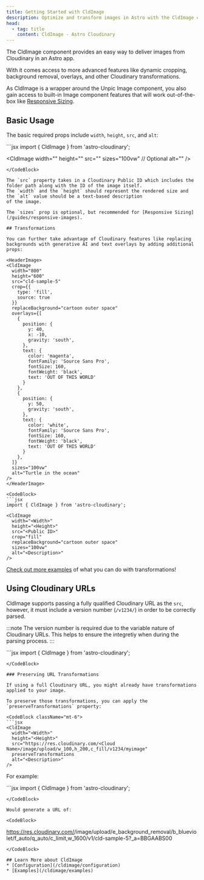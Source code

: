 ```yaml
---
title: Getting Started with CldImage
description: Optimize and transform images in Astro with the CldImage component.
head:
  - tag: title
    content: CldImage - Astro Cloudinary
---
```



The CldImage component provides an easy way to deliver images from Cloudinary in an Astro app.

With it comes access to more advanced features like dynamic cropping, background removal, overlays, and other Cloudinary transformations.

As CldImage is a wrapper around the Unpic Image component, you also gain access to built-in Image component features that will work out-of-the-box like [Responsive Sizing](/guides/responsive-images).

## Basic Usage

The basic required props include `width`, `height`, `src`, and `alt`:

<HeaderImage>
  <CldImage
    width="1870"
    height="1250"
    src="cld-sample-5"
    sizes="100vw"
    alt="A variety of colorful and appetizing breakfast dishes, including waffles, oatmeal, and fresh fruits, are arranged on a white surface, accompanied by various condiments and utensils."
  />
</HeaderImage>

<CodeBlock>
  ```jsx
  import { CldImage } from 'astro-cloudinary';

  <CldImage
    width="<Width>"
    height="<Height>"
    src="<Public ID>"
    sizes="100vw" // Optional
    alt="<Description>"
  />
  ```
</CodeBlock>

The `src` property takes in a Cloudinary Public ID which includes the folder path along with the ID of the image itself.
The `width` and the `height` should represent the rendered size and the `alt` value should be a text-based description
of the image.

The `sizes` prop is optional, but recommended for [Responsive Sizing](/guides/responsive-images).

## Transformations

You can further take advantage of Cloudinary features like replacing backgrounds with generative AI and text overlays by adding additional props:

<HeaderImage>
  <CldImage
    width="800"
    height="600"
    src="cld-sample-5"
    crop={{
      type: 'fill',
      source: true
    }}
    replaceBackground="cartoon outer space"
    overlays={[
      {
        position: {
          y: 40,
          x: -10,
          gravity: 'south',
        },
        text: {
          color: 'magenta',
          fontFamily: 'Source Sans Pro',
          fontSize: 160,
          fontWeight: 'black',
          text: 'OUT OF THIS WORLD'
        }
      },
      {
        position: {
          y: 50,
          gravity: 'south',
        },
        text: {
          color: 'white',
          fontFamily: 'Source Sans Pro',
          fontSize: 160,
          fontWeight: 'black',
          text: 'OUT OF THIS WORLD'
        }
      },
    ]}
    sizes="100vw"
    alt="Turtle in the ocean"
  />
</HeaderImage>

<CodeBlock>
  ```jsx
  import { CldImage } from 'astro-cloudinary';

  <CldImage
    width="<Width>"
    height="<Height>"
    src="<Public ID>"
    crop="fill"
    replaceBackground="cartoon outer space"
    sizes="100vw"
    alt="<Description>"
  />
  ```
</CodeBlock>

[Check out more examples](/cldimage/examples) of what you can do with transformations!

## Using Cloudinary URLs

CldImage supports passing a fully qualified Cloudinary URL as the `src`, however, it
must include a version number (`/v1234/`) in order to be correctly parsed.

:::note
The version number is required due to the variable nature of Cloudinary URLs. This helps
to ensure the integretiy when during the parsing process.
:::

<CodeBlock className="mt-6">
```jsx
import { CldImage } from 'astro-cloudinary';

<CldImage
  width="<Width>"
  height="<Height>"
  src="https://res.cloudinary.com/mycloud/image/upload/v1234/myimage"
  alt="<Description>"
/>
```
</CodeBlock>

### Preserving URL Transformations

If using a full Cloudinary URL, you might already have transformations applied to your image.

To preserve those transformations, you can apply the `preserveTransformations` property:

<CodeBlock className="mt-6">
```jsx
<CldImage
  width="<Width>"
  height="<Height>"
  src="https://res.cloudinary.com/<Cloud Name>/image/upload/w_100,h_200,c_fill/v1234/myimage"
  preserveTransformations
  alt="<Description>"
/>
```
</CodeBlock>

For example:

<HeaderImage>
  <CldImage
    width="800"
    height="600"
    src="https://res.cloudinary.com/astro-cloudinary/image/upload/e_background_removal/b_blueviolet/f_auto/q_auto/v1/cld-sample-5"
    preserveTransformations
    alt="test"
  />
</HeaderImage>

<CodeBlock>
  ```jsx
  import { CldImage } from 'astro-cloudinary';

  <CldImage
    width="<Width>"
    height="<Height>"
    src="https://res.cloudinary.com/<Cloud Name>/image/upload/e_background_removal/b_blueviolet/f_auto/q_auto/v1/cld-sample-5"
    preserveTransformations
    alt="test"
  />
  ```
</CodeBlock>

Would generate a URL of:

<CodeBlock>
  ```
  https://res.cloudinary.com/<Cloud Name>/image/upload/e_background_removal/b_blueviolet/f_auto/q_auto/c_limit,w_1600/v1/cld-sample-5?_a=BBGAABS00
  ```
</CodeBlock>

## Learn More about CldImage
* [Configuration](/cldimage/configuration)
* [Examples](/cldimage/examples)

